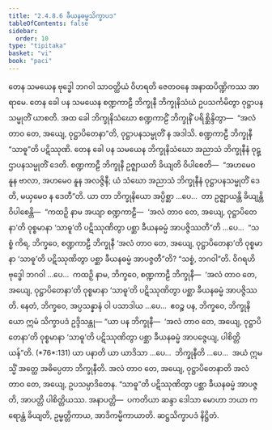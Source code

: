```yaml
---
title: "2.4.8.6 ခီယနဓမ္မသိက္ခာပဒ"
tableOfContents: false
sidebar:
  order: 10
type: "tipitaka"
basket: "vi"
book: "paci"
---
```



<DynamicBreadcrumb />

<Division number="1146" book="paci">

<Paragraph number="3354" book="paci">
တေန သမယေန ဗုဒ္ဓေါ ဘဂဝါ သာဝတ္ထိယံ ဝိဟရတိ ဇေတဝနေ အနာထပိဏ္ဍိကဿ အာရာမေ. တေန ခေါ ပန သမယေန စဏ္ဍကာဠီ ဘိက္ခုနီ ဘိက္ခုနိသံဃံ ဥပသင်္ကမိတွာ ဝုဋ္ဌာပနသမ္မုတိံ ယာစတိ. အထ ခေါ ဘိက္ခုနိသံဃော စဏ္ဍကာဠိံ ဘိက္ခုနိံ ပရိစ္ဆိန္ဒိတွာ—  “အလံ တာဝ တေ, အယျေ, ဝုဋ္ဌာပိတေနာ”တိ, ဝုဋ္ဌာပနသမ္မုတိံ န အဒါသိ. စဏ္ဍကာဠီ ဘိက္ခုနီ “သာဓူ”တိ ပဋိဿုဏိ. တေန ခေါ ပန သမယေန ဘိက္ခုနိသံဃော အညာသံ ဘိက္ခုနီနံ ဝုဋ္ဌာပနသမ္မုတိံ ဒေတိ. စဏ္ဍကာဠီ ဘိက္ခုနီ ဥဇ္ဈာယတိ ခိယျတိ ဝိပါစေတိ—  “အဟမေဝ နူန ဗာလာ, အဟမေဝ နူန အလဇ္ဇိနီ; ယံ သံဃော အညာသံ ဘိက္ခုနီနံ ဝုဋ္ဌာပနသမ္မုတိံ ဒေတိ, မယှမေဝ န ဒေတီ”တိ.
</Paragraph>

<Paragraph number="3355" book="paci">
ယာ တာ ဘိက္ခုနိယော အပ္ပိစ္ဆာ …ပေ…  တာ ဥဇ္ဈာယန္တိ ခိယျန္တိ ဝိပါစေန္တိ—  “ကထဉှိ နာမ အယျာ စဏ္ဍကာဠီ—  ‘အလံ တာဝ တေ, အယျေ, ဝုဋ္ဌာပိတေနာ’တိ ဝုစ္စမာနာ ‘သာဓူ’တိ ပဋိဿုဏိတွာ ပစ္ဆာ ခီယနဓမ္မံ အာပဇ္ဇိဿတီ”တိ …ပေ…  “သစ္စံ ကိရ, ဘိက္ခဝေ, စဏ္ဍကာဠီ ဘိက္ခုနီ ‘အလံ တာဝ တေ, အယျေ, ဝုဋ္ဌာပိတေနာ’တိ ဝုစ္စမာနာ ‘သာဓူ’တိ ပဋိဿုဏိတွာ ပစ္ဆာ ခီယနဓမ္မံ အာပဇ္ဇတီ”တိ? “သစ္စံ, ဘဂဝါ”တိ. ဝိဂရဟိ ဗုဒ္ဓေါ ဘဂဝါ …ပေ…  ကထဉှိ နာမ, ဘိက္ခဝေ, စဏ္ဍကာဠီ ဘိက္ခုနီ—  ‘အလံ တာဝ တေ, အယျေ, ဝုဋ္ဌာပိတေနာ’တိ ဝုစ္စမာနာ ‘သာဓူ’တိ ပဋိဿုဏိတွာ ပစ္ဆာ ခီယနဓမ္မံ အာပဇ္ဇိဿတိ. နေတံ, ဘိက္ခဝေ, အပ္ပသန္နာနံ ဝါ ပသာဒါယ …ပေ…  ဧဝဉ္စ ပန, ဘိက္ခဝေ, ဘိက္ခုနိယော ဣမံ သိက္ခာပဒံ ဥဒ္ဒိသန္တု—
</Paragraph>

</Division>
<Division number="1147" book="paci">

<Paragraph number="3356" book="paci">
<Emphasis>“ယာ ပန ဘိက္ခုနီ—  ‘အလံ တာဝ တေ, အယျေ, ဝုဋ္ဌာပိတေနာ’တိ ဝုစ္စမာနာ ‘သာဓူ’တိ ပဋိဿုဏိတွာ ပစ္ဆာ ခီယနဓမ္မံ အာပဇ္ဇေယျ, ပါစိတ္တိယန်”</Emphasis>တိ. (*76*:<Emphasis>131</Emphasis>)
</Paragraph>

</Division>
<Division number="1148" book="paci">

<Paragraph number="3357" book="paci">
<Emphasis>ယာ ပနာ</Emphasis>တိ ယာ ယာဒိသာ …ပေ…  <Emphasis>ဘိက္ခုနီ</Emphasis>တိ …ပေ…  အယံ ဣမသ္မိံ အတ္ထေ အဓိပ္ပေတာ ဘိက္ခုနီတိ.
</Paragraph>

<Paragraph number="3358" book="paci">
<Emphasis>အလံ တာဝ တေ, အယျေ, ဝုဋ္ဌာပိတေနာ</Emphasis>တိ အလံ တာဝ တေ, အယျေ, ဥပသမ္ပာဒိတေန. “သာဓူ”တိ ပဋိဿုဏိတွာ ပစ္ဆာ ခီယနဓမ္မံ အာပဇ္ဇတိ, အာပတ္တိ ပါစိတ္တိယဿ.
</Paragraph>

</Division>
<Division number="1149" book="paci">

<Paragraph number="3359" book="paci">
အနာပတ္တိ—  ပကတိယာ ဆန္ဒာ ဒေါသာ မောဟာ ဘယာ ကရောန္တံ ခိယျတိ, ဥမ္မတ္တိကာယ, အာဒိကမ္မိကာယာတိ.

</Paragraph>
</Division>

<Paragraph number="3360" type="center" book="paci">
ဆဋ္ဌသိက္ခာပဒံ နိဋ္ဌိတံ.
</Paragraph>